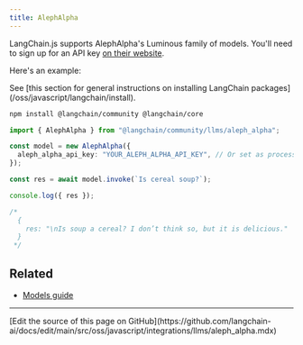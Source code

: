 ```yaml
---
title: AlephAlpha
---
```


LangChain.js supports AlephAlpha's Luminous family of models. You'll need to sign up for an API key [on their website](https://www.aleph-alpha.com/).

Here's an example:

<Tip>
See [this section for general instructions on installing LangChain packages](/oss/javascript/langchain/install).
</Tip>

```bash npm
npm install @langchain/community @langchain/core
```

```typescript
import { AlephAlpha } from "@langchain/community/llms/aleph_alpha";

const model = new AlephAlpha({
  aleph_alpha_api_key: "YOUR_ALEPH_ALPHA_API_KEY", // Or set as process.env.ALEPH_ALPHA_API_KEY
});

const res = await model.invoke(`Is cereal soup?`);

console.log({ res });

/*
  {
    res: "\nIs soup a cereal? I don’t think so, but it is delicious."
  }
 */
```

## Related


- [Models guide](/oss/javascript/langchain/models)

---

<Callout icon="pen-to-square" iconType="regular">
  [Edit the source of this page on GitHub](https://github.com/langchain-ai/docs/edit/main/src/oss/javascript/integrations/llms/aleph_alpha.mdx)
</Callout>

